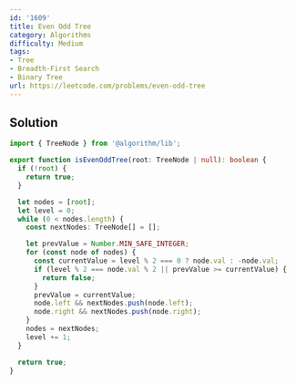 ```yaml
---
id: '1609'
title: Even Odd Tree
category: Algorithms
difficulty: Medium
tags:
- Tree
- Breadth-First Search
- Binary Tree
url: https://leetcode.com/problems/even-odd-tree
---
```


## Solution

```typescript filename="solution.ts" copy
import { TreeNode } from '@algorithm/lib';

export function isEvenOddTree(root: TreeNode | null): boolean {
  if (!root) {
    return true;
  }

  let nodes = [root];
  let level = 0;
  while (0 < nodes.length) {
    const nextNodes: TreeNode[] = [];

    let prevValue = Number.MIN_SAFE_INTEGER;
    for (const node of nodes) {
      const currentValue = level % 2 === 0 ? node.val : -node.val;
      if (level % 2 === node.val % 2 || prevValue >= currentValue) {
        return false;
      }
      prevValue = currentValue;
      node.left && nextNodes.push(node.left);
      node.right && nextNodes.push(node.right);
    }
    nodes = nextNodes;
    level += 1;
  }

  return true;
}
```

